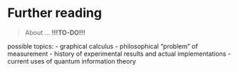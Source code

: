 # Further reading {#further-reading}

> About ... **!!!TO-DO!!!**

possible topics:
- graphical calculus
- philosophical "problem" of measurement
- history of experimental results and actual implementations
- current uses of quantum information theory

